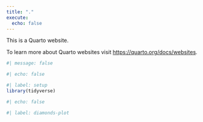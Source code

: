 ```yaml
---
title: "."
execute: 
  echo: false
---
```


This is a Quarto website.

To learn more about Quarto websites visit <https://quarto.org/docs/websites>.

```r
#| message: false

#| echo: false

#| label: setup
library(tidyverse)
```

```r
#| echo: false

#| label: diamonds-plot
```

